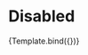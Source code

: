 


<Meta title="Components/CheckboxGroup/Disabled" component={VvCheckboxGroup} />

# Disabled

<Canvas>
	<Story
		name="Disabled"
		args={{
			name: 'story-disabled',
			options: [
				{ value: 1, label: 'Option 1' },
				{ value: 2, label: 'Option 2' },
				{ value: 3, label: 'Option 3' }
			],
			disabled: true
		}}>
		{Template.bind({})}
	</Story>
</Canvas>
